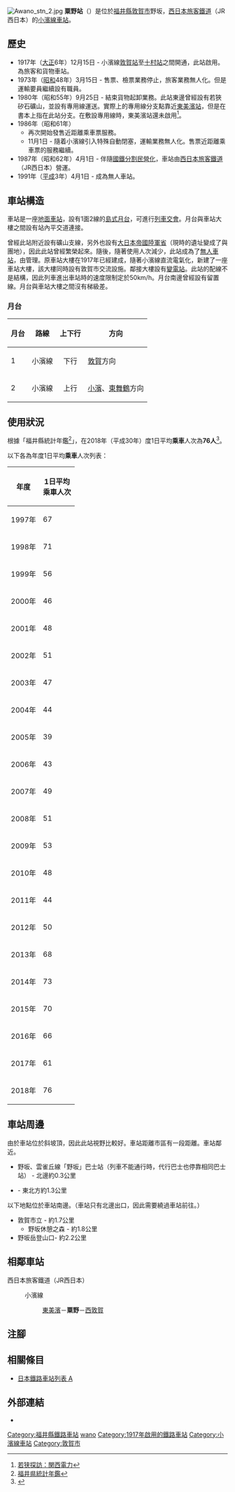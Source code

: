 {{NoteTA
|T=zh-hans:粟野站;zh-hk:粟野站;zh-tw:粟野車站;
|1=zh-hans:粟野站;zh-hk:粟野站;zh-tw:粟野車站;
}}
{{About|西日本旅客鐵道（JR西日本）小濱線車站|曾經存在的名古屋鐵道高富線車站|粟野站 (岐阜縣)}}
{{不是|栗野站}}
{{Infobox station
|公司色 = #0072bc
|站名 = 粟野
|圖片 = Awano stn 1.jpg
|圖片說明 = 車站大樓（2006年9月）
|日文原名 = 粟野
|平假名 = あわの
|羅馬拼音 = Awano
|副站名 = 
|電報略號 = アノ
|所在地 = {{JPN}}[[福井縣|福井縣]][[敦賀市|敦賀市]]野坂
|座標 = {{coord|35|37|3.42|N|136|1|35.88|E|type:railwaystation_region:JP-24|display=inline,title}}
|車站構造 = [[地面車站|地面車站]]
|月台配置 = 1面2線
|啟用年月日 = 1917年（[[大正|大正]]6年）12月15日
|廢站年月日 = 
|乘客人數 = 76
|上下車人次 = 
|統計年度 = 2018
|轉車 = 
|全寬備註 = [[無人車站|無人車站]]
|adjacent = {{Adjacent stations|system=西日本旅客鐵道近畿地域路線|line=小濱線|left=東美濱|right=西敦賀|note-left=5.0km|note-mid=距離[[敦賀站|敦賀]]7.7km|note-right=4.4km}}
}}
[[File:Awano_stn_2.jpg|thumb]]
'''粟野站'''（{{jpn|j=粟野駅|hg=あわのえき|rm=Awano eki|f=y}}）是位於[[福井縣|福井縣]][[敦賀市|敦賀市]]野坂，[[西日本旅客鐵道|西日本旅客鐵道]]（JR西日本）的[[小濱線|小濱線]][[鐵路車站|車站]]。

== 歷史 == 
* 1917年（[[大正|大正]]6年）12月15日 - 小濱線[[敦賀站|敦賀站]]至[[十村站|十村站]]之間開通，此站啟用。為旅客和貨物車站。
* 1973年（[[昭和|昭和]]48年）3月15日 - 售票、檢票業務停止，旅客業務無人化。但是運輸要員繼續設有職員。
* 1980年（昭和55年）9月25日 - 結束貨物起卸業務。此站東邊曾經設有若狹矽石礦山，並設有專用線運送{{Translink|ja|珪石|矽石}}。實際上的專用線分支點靠近[[東美濱站|東美濱站]]，但是在書本上指在此站分支。在敷設專用線時，東美濱站還未啟用<ref>[http://www.kepco.co.jp/wakasa/tanpou/tanpou/88.html 若狭探訪：関西電力]</ref>。
* 1986年（昭和61年）
** 再次開始發售近距離乘車票服務。
** 11月1日 - 隨着小濱線引入特殊自動閉塞，運輸業務無人化。售票近距離乘車票的服務繼續。
* 1987年（昭和62年）4月1日 - 伴隨[[國鐵分割民營化|國鐵分割民營化]]，車站由[[西日本旅客鐵道|西日本旅客鐵道]]（JR西日本）營運。
* 1991年（[[平成|平成]]3年）4月1日 - 成為無人車站。

== 車站構造 ==
車站是一座[[地面車站|地面車站]]，設有1面2線的[[島式月台|島式月台]]，可進行[[列車交會|列車交會]]。月台與車站大樓之間設有站內平交道連接。

曾經此站附近設有礦山支線，另外也設有[[大日本帝國|大日本帝國]][[陸軍省|陸軍省]]（現時的遺址變成了{{Translink|ja|国立病院機構|國立醫院機構}}與團地），因此此站曾經繁榮起來。隨後，隨著使用人次減少，此站成為了[[無人車站|無人車站]]，由{{Translink|ja|敦賀地域鉄道部|敦賀地域鐵道部}}管理。原車站大樓在1917年已經建成，隨著小濱線直流電氣化，新建了一座車站大樓，該大樓同時設有敦賀市交流設施。鄰接大樓設有[[變電站|變電站]]。此站的配線不是{{Translink|ja|一線スルー|一線通過}}結構，因此列車進出車站時的速度限制定於50km/h。月台南邊曾經設有留置線。月台與車站大樓之間沒有梯級差。

=== 月台 ===
{| rules="rows" class="wikitable"
!月台!!路線!!上下行!!方向
|-
! 1
| {{color|#999999|■}}小濱線
| style="text-align:center" | 下行
| [[敦賀站|敦賀]]方向
|-
! 2
| {{color|#999999|■}}小濱線
| style="text-align:center" | 上行
| [[小濱站|小濱]]、[[東舞鶴站|東舞鶴]]方向
|}

== 使用狀況 ==
根據「福井縣統計年鑑<ref>[http://www.pref.fukui.jp/doc/toukei-jouhou/nenkan.html 福井県統計年鑑]{{ja icon}}</ref>」，在2018年（平成30年）度1日平均'''乘車'''人次為'''76人'''<ref>{{Cite web|url=https://www.pref.fukui.lg.jp/doc/toukei-jouhou/nenkan_d/fil/12-30koutuu.pdf|title=8.駅別JR貨客輸送状況（1日平均）|accessdate=2020-05-10|publisher=福井県|format=PDF|language=ja}}</ref>。

以下各為年度1日平均'''乘車'''人次列表：
{| class="wikitable" style="text-align:right;"
!rowspan="1"|年度
!rowspan="1"|1日平均<br />乘車人次
|-
|1997年
|67
|-
|1998年
|71
|-
|1999年
|56
|-
|2000年
|46
|-
|2001年
|48
|-
|2002年
|51
|-
|2003年
|47
|-
|2004年
|44
|-
|2005年
|39
|-
|2006年
|43
|-
|2007年
|49
|-
|2008年
|51
|-
|2009年
|53
|-
|2010年
|48
|-
|2011年
|44
|-
|2012年
|50
|-
|2013年
|68
|-
|2014年
|73
|-
|2015年
|70
|-
|2016年
|66
|-
|2017年
|61
|-
|2018年
|76
|}

== 車站周邊 ==
由於車站位於斜坡頂，因此此站視野比較好。車站距離市區有一段距離。車站鄰近{{Translink|ja|野坂岳}}。
*{{Translink|ja|敦賀市コミュニティバス|敦賀市社區巴士}}野坂、雲雀丘線「野坂」巴士站（列車不能通行時，代行巴士也停靠相同巴士站） - 北邊約0.3公里
*{{Translink|ja|国立病院機構敦賀医療センター|國立醫院機構敦賀醫療中心}} - 東北方約1.3公里
以下地點位於車站南邊。（車站只有北邊出口，因此需要繞過車站前往。）
* 敦賀市立{{Translink|ja|少年自然の家|少年自然之家}} - 約1.7公里
** 野坂休憩之森 - 約1.8公里
* 野坂岳登山口- 約2.2公里

== 相鄰車站 ==
; 西日本旅客鐵道（JR西日本）
: {{Color|#999999|■}}小濱線
:: [[東美濱站|東美濱]]－'''粟野'''－[[西敦賀站|西敦賀]]
== 注腳 ==
{{Reflist}}
== 相關條目 ==
* [[日本鐵路車站列表_A|日本鐵路車站列表 A]]
== 外部連結 ==
* {{外部連結/JR西日本車站|0541301|粟野}}{{ja icon}}
{{小濱線}}
{{DEFAULTSORT:Awano}}
[[Category:福井縣鐵路車站|Category:福井縣鐵路車站]]
[[Category:日本鐵路車站_A|wano]]
[[Category:1917年啟用的鐵路車站|Category:1917年啟用的鐵路車站]]
[[Category:小濱線車站|Category:小濱線車站]]
[[Category:敦賀市|Category:敦賀市]]